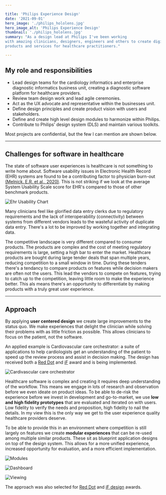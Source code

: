```yaml
---

title: 'Philips Experience Design' 
date: '2021-09-01' 
hero_image: './philips_hololens.jpg' 
hero_image_alt: 'Philips Experience Design' 
thumbnail: './philips_hololens.jpg' 
summary: "As a design lead at Philips I've been working
with amazing clinicians, designers, engineers and others to create digital
products and services for healthcare practitioners."

---
```


## My role and responsibilities

- Lead design teams for the cardiology informatics and enterprise diagnostic
  informatics business unit, creating a diagnostic software platform for
  healthcare providers.
- Review team design work and lead agile ceremonies.
- Act as the UX advocate and representative within the businesses unit.
- Define design principles and create product vision with users and
  stakeholders.
- Define and create high level design modules to harmonize within Philips.
- Contribute to Philips' design system (DLS) and maintain various toolkits.

Most projects are confidential, but the few I can mention are shown below.

---

## Challenges for software in healthcare

The state of software user experiences is healthcare is not something to write
home about. Software usability issues in Electronic Health Record (EHR) systems
are found to be a contributing factor to physician burn-out
[(Melnick. E.R. et al., 2020)](https://www.sciencedirect.com/science/article/pii/S0025619619308365#!).
This is not striking if we look at the average System Usability Scale score for
EHR's compared to those of other benchmark products.

![Ehr Usability Chart](./ehr-usability.jpg)

Many clinicians feel like glorified data entry clerks due to regulatory
requirements and the lack of interoperability (connectivity) between systems
from different vendors leads to the wasteful activity of duplicate data entry.
There's a lot to be improved by working together and integrating data.

The competitive landscape is very different compared to consumer products. The
products are complex and the cost of meeting regulatory requirements is large,
setting a high bar to enter the market. Healthcare products are bought during
large tender deals that span multiple years, reducing competition to a small
window in time. During these tenders there's a tendancy to compare products on
features while decision makers are often not the users. This lead the vendors to
compete on features, trying to catch up to the competition, leaving little room
to make the experience better. This als means there's an opportunity to
differentiate by making products with a truly great user experience.

---

## Approach

By applying **user centered design** we create large improvements to the status
quo. We make experiences that delight the clinician while solving their problems
with as little friction as possible. This allows clinicians to focus on the
patient, not the software.

An applied example is Cardiovascular care orchestrator: a suite of applications
to help cardiologists get an understanding of the patient to speed up the review
process and assist in decision making. The design has received both a
[Red Dot](https://www.red-dot.org/project/cardiovascular-care-orchestrator-55426)
and
[iF](https://ifdesign.com/en/winner-ranking/project/cardiovascular-care-orchestrator/301044)
award and is being implemented.

![Cardivascular care orchestrator](./cco.png)

Healthcare software is complex and creating it requires deep understanding of
the workflow. This means we engage in lots of research and observation before we
even ideate on product ideas. To be able to de-risk the experience before we
invest in development and go-to-market, we use **low and high fidelity
prototypes** that are evaluated and iterated on with users. Low fidelity to
verify the needs and proposition, high fidelity to nail the details. In my view
this is the only way we get to the user experience quality healthcare providers
deserve.

To be able to provide this in an environment where competition is still largely
on features we create **modular experiences** that can be re-used among multiple
similar products. These sit as blueprint application designs on top of the
design system. This allows for a more unified experience, increased opportunity
for evaluation, and a more efficient implementation.

<img src='./modules.png' alt='Modules' style='max-width:60rem' />

![Dashboard](./dashboard.jpg)

![Viewing](./viewing.jpg)

The approach was also selected for
[Red Dot](https://www.red-dot.org/project/modular-healthcare-informatics-user-interface-system-49274)
and
[iF design](https://ifdesign.com/en/winner-ranking/project/modular-design-approach/273175)
awards.
